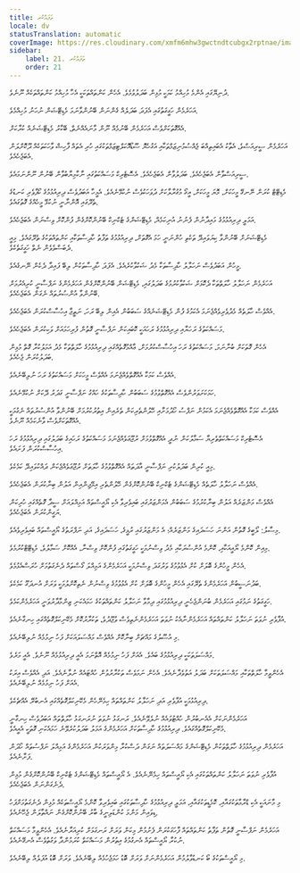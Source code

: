 ```yaml
---
title: ތަފައްކުރ
locale: dv
statusTranslation: automatic
coverImage: https://res.cloudinary.com/xmfm6mhw3gwctndtcubgx2rptnae/image/upload/v1741354419/small_cover_la_gran_rebelion_28716e29d2.webp
sidebar:
    label: 21. ތަފައްކުރ
    order: 21
---
```

ދުނިޔޭގައި އެންމެ މުހިއްމު ކަމަކީ މުޅިން ބަދަލުވުމެވެ. އެހެން ކަންތައްތަކަކީ އެހާ މުހިއްމު ކަންތައްތަކެއް ނޫނެވެ.

އަހަރެމެން ހަގީގަތުގައި އެފަދަ ބަދަލެއް ގެންނަން ބޭނުންވާނަމަ މެޑިޓޭޝަން ނުހަނު މުހިއްމެވެ.

އެއްގޮތަކަށްވެސް އަހަރެމެން ބޭނުމެއް ނޫން މާނައެއްނެތް، ބޭކާރު މެޑިޓޭޝަނެއް ކުރާކަށް.

އަހަރެމެން ސީރިއަސްވެ، އެތާކު އެބައިތިއްބަ ޖެއްސުމުނިޒަމްތަކާއި އަގުހެޔޮ ސޫޑޯއޮކަލްޓިޒަމްތަކުގައި ހުރި އެތައް ފާހިޝް ވާހަކަތަކެއް ދޫކޮށްލަން އެބަޖެހެއެވެ.

ސީރިއަސްވާން އެބަޖެހެއެވެ. ބަދަލުވާން އެބަޖެހެއެވެ. އެސޮޓެރިކް މަސައްކަތުގައި ނާކާމިޔާބުވާން ބޭނުން ނޫންނަމައެވެ.

މެޑިޓޭޓް ކުރަން ނޭނގޭ މީހަކަށް، މޮޔަ މީހަކަށް، އީގޯ މުގުރާލާކަށް ދުވަހަކުވެސް ނުކުޅޭނެއެވެ. އެމީހާ އަބަދުވެސް ދިރިއުޅުމުގެ ކޯފާވެރި ކަނޑުގެ ތެރޭގައި އޮންނާނީ ނުކުޅޭ މީހެއްގެ ގޮތުގައެވެ.

އަމަލީ ދިރިއުޅުމުގެ މައިދާނުން ފެނުނު އުނިކަމެއް، މެޑިޓޭޝަންގެ ޓެކްނިކް ބޭނުންކޮށްގެން ފުންކޮށް ވިސްނަން އެބަޖެހެއެވެ.

މެޑިޓޭޝަނަށް ބޭނުންވާ ކިޔަވައިދޭ ތަކެތި ހުންނަނީ ހަމަ އެގޮތަށް، ދިރިއުޅުމުގެ ތަފާތު ހާދިސާތަކާއި ކަންތައްތަކުގެ ތެރޭގައެވެ. މިއީ ދެބަސްވެވެން ނެތް ހަގީގަތެކެވެ.

މީހުން އަބަދުވެސް ނަހަލާލު ހާދިސާތަކާ މެދު ޝަކުވާކުރެއެވެ. އެފަދަ ހާދިސާތަކުން ލިބޭ ފައިދާ ދެކެން ނޭނގެއެވެ.

އަހަރެމެން ނަހަލާލު ހާލަތްތަކާ ދެކޮޅަށް ޝަކުވާކުރުމުގެ ބަދަލުގައި، މެޑިޓޭޝަން ބޭނުންކޮށްގެން އަހަރެމެންގެ ނަފްސާނީ ކުރިއެރުމަށް ބޭނުންވާ އުންސުރުތައް ނެގަން އެބަޖެހެއެވެ.

އެއްވެސް ހާލަތެއް މެދުވެރިވެއްޖެނަމަ އެކަމުގެ ފުން މެޑިޓޭޝަނެއްގެ ސަބަބުން އެއިން ލިބޭ ރަހަ، ނަތީޖާ އިހުސާސްކުރަން އެބަޖެހެއެވެ.

މަސައްކަތުގެ ރަހަޔާއި ދިރިއުޅުމުގެ ރަހައަކީ ކޮބައިކަން ނަފްސާނީ ގޮތުން ފުރިހަމައަށް ވަކިކުރަން އެބަޖެހެއެވެ.

އެހެން ގޮތަކަށް ބުނާނަމަ، މަސައްކަތުގެ ރަހަ އިހުސާސްކުރުމަށް، ޢާއްމުގޮތެއްގައި ދިރިއުޅުމުގެ ހާލަތްތަކާ މެދު އަމަލުކުރާ ގޮތް މުޅިން ބަދަލުކުރަން ޖެހެއެވެ.

އެއްވެސް ކަމަކާ އެއްގޮތްވެއްޖެނަމަ އެއްވެސް މީހަކަށް މަސައްކަތުގެ ރަހަ ނުލިބޭނެއެވެ.

ހަމަކަށަވަރުންވެސް އެއްގޮތްވުމުގެ ސަބަބުން ހާދިސާތަކުގެ ހައްގު ނަފްސާނީ ގަދަރު ދޭކަށް ނުކުޅޭނެއެވެ.

އެއްވެސް ކަމަކާ އެއްގޮތްވެއްޖެނަމަ އެކަމުން ނަފްސު ހޯދުމަށާއި ހޭލުންތެރިކަން ތެރެއިން އިތުރުކުރުމަށް ބޭނުންވާ އުންސުރުތައް ނެގުމަކީ އެއްގޮތަކަށްވެސް ވާނެކަމެއް ނޫނެވެ.

އެސޮޓެރިކް މަސައްކަތްތެރިޔާ ސަމާލުކަން ނުދީ އެއްގޮތްވުމަށް ރުޖޫޢަވެއްޖެނަމަ މަސައްކަތުގެ ރަހައިގެ ބަދަލުގައި ދިރިއުޅުމުގެ ރަހަ އިހުސާސްކުރަން ފަށައެވެ.

މިއީ ކުރިން ބަދަލުކުރި ނަފްސާނީ އާދަތައް އެއްގޮތްވުމުގެ ހާލަތަށް ރުޖޫޢަވެއްޖެކަން ދައްކުވައިދޭ ކަމެކެވެ.

އެއްވެސް ނަހަލާލު ހާލަތެއް މެޑިޓޭޝަންގެ ޓެކްނިކް ބޭނުންކޮށްގެން ހޭލުންތެރި އިމޭޖިންއިން އަލުން ބިނާކުރަން އެބަޖެހެއެވެ.

އެއްވެސް މަންޒަރެއް އަލުން ބިނާކުރުމުގެ ސަބަބުން އެމަންޒަރުގައި ބައިވެރިވާ އެކި ޔޯއީސްތައް އަމިއްލައަށް ސީދާ ގޮތެއްގައި ހުރިކަން ޔަގީންކުރަން އެބަޖެހެއެވެ.

މިސާލު: ލޯބީގެ ގޮތުން އަންނަ ހަސަދައިގެ މަންޒަރެއް؛ އެ މަންޒަރުގައި ރުޅީގެ، ހަސަދައިގެ، އަދި ނަފްރަތުގެ ޔޯއީސްތައް ބައިވެރިވެއެވެ.

މިއިން ކޮންމެ ޔޯއީއަކާއި، ކޮންމެ އުންސުރަކާއި މެދު ވިސްނުމަކީ ހަގީގަތުގައި ފުންކޮށް ވިސްނާ، އެއްކޮށް ސަމާލުވެ، މެޑިޓޭޓްކުރުމެވެ.

އެހެން މީހުންގެ ބޮލަށް ކުށް އެޅުވުމުގެ ވަރުގަދަ ވިސްނުމަކީ އަހަރެމެންގެ އަމިއްލަ ގޯސްތައް ދެނެގަތުމަށް ހުރަސްއެޅުމެވެ.

ބަދުނަސީބުން އަހަރެމެންގެ ތެރޭގައި އެހެން މީހުންގެ ބޮލަށް ކުށް އެޅުވުމުގެ ވިސްނުން ނެތިކޮށްލުމަކީ ވަރަށް އުނދަގޫ ކަމެކެވެ.

ހަގީގަތުގެ ނަމުގައި އަހަރެމެން ބުނަންޖެހެނީ ދިރިއުޅުމުގައި ދިމާވާ ނަހަލާލު ކަންތައްތަކުގެ ހަމައެކަނި ޒިންމާދާރުވަނީ އަހަރެމެންކަމެވެ.

އުފާވެރި ނުވަތަ ނަހަލާލު ކަންތައްތައް އަހަރެމެންނާއެކު ނުވަތަ އަހަރެމެންނެތިވެސް ވުޖޫދުވެ، ތަކުރާރުކޮށް މެކޭނިކަލްގޮތެއްގައި ހިނގާނެއެވެ.

މި އުސޫލުގެ މައްޗަށް ބިނާކޮށް އެއްވެސް މައްސަލައަކަށް ފަހު ނިމުމެއް ނުލިބޭނެއެވެ.

މައްސަލަތަކަކީ ދިރިއުޅުމުގެ ބައެވެ. އެއަށް ފަހު ނިމުމެއް އޮތްނަމަ އެއީ ދިރިއުޅުމެއް ނޫނެވެ. އެއީ މަރެވެ.

އެހެންވީމާ ހާލަތްތަކާއި މައްސަލަތަކަށް ބަދަލު އަތުވެދާނެއެވެ. އެހެން ނަމަވެސް ތަކުރާރުވުން ހުއްޓައެއް ނުލާނެއެވެ. އަދި އެއްވެސް އިރަކު އެއަށް ފަހު ނިމުމެއް ނުލިބޭނެއެވެ.

ދިރިއުޅުމަކީ އުފާވެރި އަދި ނަހަލާލު ކަންތައްތައް ހިމެނޭހެން މެކޭނިކަލްގޮތެއްގައި އެނބުރޭ އެއްޗެކެވެ.

އަހަރެމެންނަކަށް އެއެނބުރުން ހުއްޓުވައެއް ނުލެވޭނެއެވެ. ރަނގަޅު ނުވަތަ ނުރަނގަޅު ހާލަތްތައް އަބަދުވެސް ހިނގާނީ މެކޭނިކަލްގޮތެއްގައެވެ. ދިރިއުޅުމުގެ ހާދިސާތަކަށް އަހަރެމެންގެ އަމަލު ބަދަލުކުރެވޭނެ ހަމައެކަނި ގޮތަކީ އެއީއެވެ.

އަހަރެމެން ދިރިއުޅުމުގެ ހާލަތްތަކުން މެޑިޓޭޝަންގެ މައްސަލަތައް ނަގަން ދަސްކުރާ މިންވަރަކުން އަހަރެމެންގެ އަމިއްލަ ނަފްސުތައް ހޯދަން ފަށާނެއެވެ.

އުފާވެރި ނުވަތަ ނަހަލާލު ކަންތައްތަކުގައި އެކި ޔޯއީސްތައް ހިމެނޭނެއެވެ. އެ ޔޯއީސްތައް މެޑިޓޭޝަންގެ ޓެކްނިކް ބޭނުންކޮށްގެން މުޅިން ދެނެގަންނަން އެބަޖެހެއެވެ.

މި މާނައަކީ އެކި ޑްރާމާތަކުގައާއި، ކޮމެޑީތަކުގައާއި، އަމަލީ ދިރިއުޅުމުގެ ހާދިސާތަކުގައި ބައިވެރިވާ ކޮންމެ ޔޯއީސްތަކެއް މުޅިން ދެނެގަތުމަށްފަހު ޑިވައިން މަންމަ ކުންޑަލިނީގެ ބާރު ބޭނުންކޮށްގެން ނައްތާލަން ޖެހޭނެއެވެ.

އަހަރެމެން ނަފްސާނީ ގޮތުން ތަފާތު ކަންތައްތައް ފާހަގަކުރަން ފެށުމުން މިކަން ވަރަށް ރަނގަޅަށް ކުރިއަރާނެއެވެ. އެހެންވީމާ މަސައްކަތް ނުކުރާ ޔޯއީސްތައް އެނގުމުގެ އިތުރުން މަސައްކަތް ކުރަމުންދާ ވަގުތުވެސް އެނގޭނެއެވެ.

މި ޔޯއީސްތަކުގެ ބޯ ކަނޑުވާލުމުން އަހަރެމެންނަށް ވަރަށް ބޮޑު ހަމަޖެހުމެއް ލިބޭނެއެވެ. ވަރަށް ބޮޑު އުފަލެއް ލިބޭނެއެވެ.

